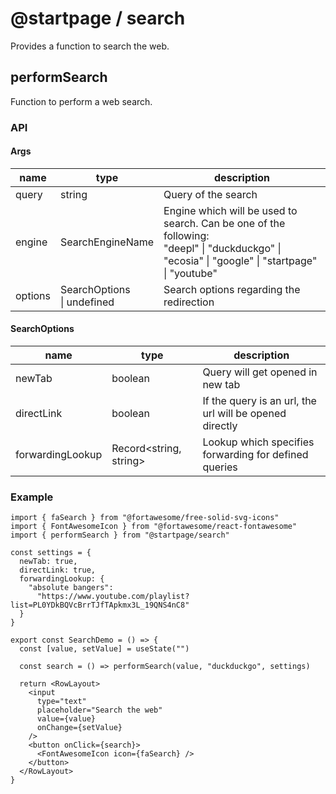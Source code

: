 
# @startpage / search

Provides a function to search the web.

## performSearch

Function to perform a web search.

### API

#### Args

| name    | type                           | description                                                                                                                                       |
| ------- | ------------------------------ | ------------------------------------------------------------------------------------------------------------------------------------------------- |
| query   | string                         | Query of the search                                                                                                                               |
| engine  | SearchEngineName               | Engine which will be used to search. Can be one of the following:<br/>"deepl" \| "duckduckgo" \| "ecosia" \| "google" \| "startpage" \| "youtube" |
| options | SearchOptions<br/>\| undefined | Search options regarding the redirection                                                                                                          |

#### SearchOptions

| name             | type                   | description                                             |
| ---------------- | ---------------------- | ------------------------------------------------------- |
| newTab           | boolean                | Query will get opened in new tab                        |
| directLink       | boolean                | If the query is an url, the url will be opened directly |
| forwardingLookup | Record<string, string> | Lookup which specifies forwarding for defined queries   |

### Example

<SearchDemo />

```
import { faSearch } from "@fortawesome/free-solid-svg-icons"
import { FontAwesomeIcon } from "@fortawesome/react-fontawesome"
import { performSearch } from "@startpage/search"

const settings = {
  newTab: true,
  directLink: true,
  forwardingLookup: {
    "absolute bangers":
      "https://www.youtube.com/playlist?list=PL0YDkBQVcBrrTJfTApkmx3L_19QNS4nC8"
  }
}

export const SearchDemo = () => {
  const [value, setValue] = useState("")

  const search = () => performSearch(value, "duckduckgo", settings)

  return <RowLayout>
    <input
      type="text"
      placeholder="Search the web"
      value={value}
      onChange={setValue}
    />
    <button onClick={search}>
      <FontAwesomeIcon icon={faSearch} />
    </button>
  </RowLayout>
}
```
